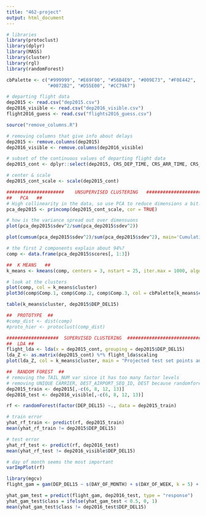 ```yaml
---
title: "462-project"
output: html_document
---
```


```r
# libraries
library(protoclust)
library(dplyr)
library(MASS)
library(cluster)
library(rgl)
library(randomForest)

cbPalette <- c("#999999", "#E69F00", "#56B4E9", "#009E73", "#F0E442",
               "#0072B2", "#D55E00", "#CC79A7")

# departing flight data
dep2015 <- read.csv("dep2015.csv")
dep2016_visible <- read.csv("dep2016_visible.csv")
flight2016_guess <- read.csv("flights2016_guess.csv")

source("remove_columns.R")

# removing columns that give info about delays
dep2015 <- remove.columns(dep2015)
dep2016_visible <- remove.columns(dep2016_visible)

# subset of the continuous values of departing flight data
dep2015_cont <- dplyr::select(dep2015, CRS_DEP_TIME, CRS_ARR_TIME, CRS_ELAPSED_TIME, DISTANCE)

# center & scale
dep2015_cont_scale <- scale(dep2015_cont)

#####################    UNSUPERVISED CLUSTERING   #################################
##   PCA   ##
# High collinearity in the data, so use PCA to reduce dimensions a bit.
pca_dep2015 <- princomp(dep2015_cont_scale, cor = TRUE)

# how is the variance spread out over dimensuons
plot(pca_dep2015$sdev^2/sum(pca_dep2015$sdev^2))

plot(cumsum(pca_dep2015$sdev^2)/sum(pca_dep2015$sdev^2), main='Cumulative proportion of variance explained', xlab='Number of components',ylab='Proportion of variance explained')

# the first 2 components explain about 94%?
comp <- data.frame(pca_dep2015$scores[, 1:3])

##  K MEANS   ##
k_means <- kmeans(comp, centers = 3, nstart = 25, iter.max = 1000, algorithm = "Lloyd")

# look at the clusters
plot(comp, col = k_means$cluster)
plot3d(comp$Comp.1, comp$Comp.2, comp$Comp.3, col = cbPalette[k_means$cluster])

table(k_means$cluster, dep2015$DEP_DEL15)

##  PROTOTYPE  ##
#comp_dist <- dist(comp)
#proto_hier <- protoclust(comp_dist)  

###################  SUPERVISED CLUSTERING  ##################################
##  LDA ##
flight_lda <- lda(x = dep2015_cont, grouping = dep2015$DEP_DEL15)
lda_Z <- as.matrix(dep2015_cont) %*% flight_lda$scaling
plot(lda_Z, col = k_means$cluster, main = "Projected test set points and k means predicted class")

##  RANDOM FOREST  ##
# removing the TAIL_NUM var since it has too many factor levels
# removing UNIQUE CARRIER, DEST_AIRPORT_SEQ_ID, DEST because randomforest has problems with new factor levels in the test set 
dep2015_train <- dep2015[,-c(6, 8, 12, 13)]
dep2016_test <- dep2016_visible[,-c(6, 8, 12, 13)]

rf <- randomForest(factor(DEP_DEL15) ~., data = dep2015_train)

# train error
yhat_rf_train <- predict(rf, dep2015_train)
mean(yhat_rf_train != dep2015$DEP_DEL15)

# test error
yhat_rf_test <- predict(rf, dep2016_test)
mean(yhat_rf_test != dep2016_visible$DEP_DEL15)

# day of month seems the most important
varImpPlot(rf)

library(mgcv)
flight_gam = gam(DEP_DEL15 ~ s(DAY_OF_MONTH) + s(DAY_OF_WEEK, k = 5) + s(CRS_ARR_TIME) + s(CRS_DEP_TIME), data = dep2015_train, family = "binomial")

yhat_gam_test = predict(flight_gam, dep2016_test, type = "response")
yhat_gam_test$class = ifelse(yhat_gam_test < 0.5, 0, 1)
mean(yhat_gam_test$class != dep2016_test$DEP_DEL15)
```

